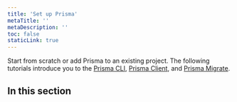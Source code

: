 ```yaml
---
title: 'Set up Prisma'
metaTitle: ''
metaDescription: ''
toc: false
staticLink: true
---
```


<TopBlock>

Start from scratch or add Prisma to an existing project. The following tutorials introduce you to the [Prisma CLI](/orm/tools/prisma-cli), [Prisma Client](/orm/prisma-client), and [Prisma Migrate](/orm/prisma-migrate).

</TopBlock>

## In this section

<Subsections depth="3" />
